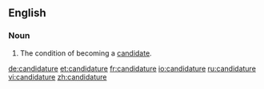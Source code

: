 ==English==

===Noun===
{{en-noun}}

# The condition of becoming a [[candidate]].

[[de:candidature]]
[[et:candidature]]
[[fr:candidature]]
[[io:candidature]]
[[ru:candidature]]
[[vi:candidature]]
[[zh:candidature]]